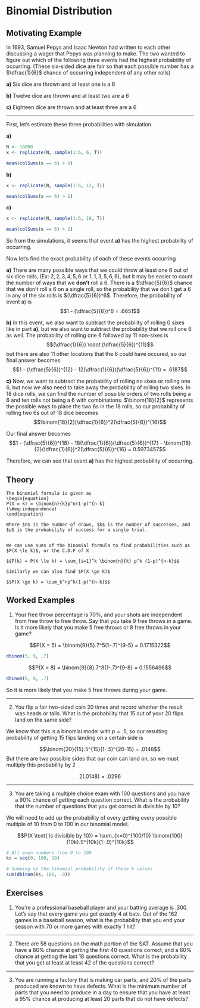 # Binomial Distribution {#binomial}

## Motivating Example {-}

In 1693, Samuel Pepys and Isaac Newton had written to each other discussing a wager that Pepys was planning to make. The two wanted to figure out which of the following three events had the highest probability of occurring. (These six-sided dice are fair so that each possible number has a $\dfrac{1}{6}$ chance of occurring independent of any other rolls)

**a)** Six dice are thrown and at least one is a 6

**b)** Twelve dice are thrown and at least two are a 6

**c)** Eighteen dice are thrown and at least three are a 6

------

First, let's estimate these three probabilities with simulation.

**a)**

```r
N <- 10000
x <- replicate(N, sample(1:6, 6, T))

mean(colSums(x == 6) > 0)
```

**b)**

```r
x <- replicate(N, sample(1:6, 12, T))

mean(colSums(x == 6) > 1)
```

**c)**

```r
x <- replicate(N, sample(1:6, 18, T))

mean(colSums(x == 6) > 2)
```

So from the simulations, it seems that event **a)** has the highest probability of occurring.

Now let's find the exact probability of each of these events occurring

**a)** There are many possible ways that we could throw at least one 6 out of six dice rolls, (Ex: $2, 2, 3, 4, 5, 6$ or $1, 1, 3, 5, 6, 6$), but it may be easier to count the number of ways that we **don't** roll a 6. There is a $\dfrac{5}{6}$ chance that we don't roll a 6 on a single roll, so the probability that we don't get a 6 in any of the six rolls is $(\dfrac{5}{6})^6$. Therefore, the probability of event a) is $$1 - (\dfrac{5}{6})^6 = .6651$$

**b)** In this event, we also want to subtract the probability of rolling 0 sixes like in part **a)**, but we also want to subtract the probability that we roll one 6 as well. The probability of rolling one 6 followed by 11 non-sixes is $$(\dfrac{1}{6}) \cdot (\dfrac{5}{6})^{11}$$ but there are also 11 other locations that the 6 could have occured, so our final answer becomes $$1 - (\dfrac{5}{6})^{12} - 12(\dfrac{1}{6})(\dfrac{5}{6})^{11} = .6187$$

**c)** Now, we want to subtract the probability of rolling no sixes or rolling one 6, but now we also need to take away the probability of rolling two sixes. In 18 dice rolls, we can find the number of possible orders of two rolls being a 6 and ten rolls not being a 6 with combinations. $\binom{18}{2}$ represents the possible ways to place the two 6s in the 18 rolls, so our probability of rolling two 6s out of 18 dice becomes $$\binom{18}{2}(\dfrac{1}{6})^2(\dfrac{5}{6})^{16}$$

Our final answer becomes $$1 - (\dfrac{5}{6})^{18} - 18(\dfrac{1}{6})(\dfrac{5}{6})^{17} - \binom{18}{2}(\dfrac{1}{6})^2(\dfrac{5}{6})^{16} = 0.5973457$$

Therefore, we can see that event **a)** has the highest probability of occurring.

## Theory {-}

```definition
The binomial formula is given as
\begin{equation}
P(X = k) = \binom{n}{k}p^n(1-p)^{n-k}
(\#eq:independence)
\end{equation}
  
Where $n$ is the number of draws, $k$ is the number of successes, and $p$ is the probability of success for a single trial.


We can use sums of the binomial formula to find probabilities such as $P(X \le k)$, or the C.D.F of X
  
$$F(k) = P(X \le k) = \sum_{i=1}^k \binom{n}{k} p^k (1-p)^{n-k}$$
  
Similarly we can also find $P(X \ge k)$
  
$$P(X \ge k) = \sum_k^np^k(1-p)^{n-k}$$
```

## Worked Examples {-}

1. Your free throw percentage is 70%, and your shots are independent from free throw to free throw. Say that you take 9 free throws in a game. Is it more likely that you make 5 free throws or 8 free throws in your game?

$$P(X = 5) = \binom{9}{5}.7^5(1-.7)^{9-5} = 0.1715322$$

```r
dbinom(5, 9, .7)
```

$$P(X = 8) = \binom{9}{8}.7^8(1-.7)^{9-8} = 0.1556496$$

```r
dbinom(8, 9, .7)
```

So it is more likely that you make 5 free throws during your game.

------

2. You flip a fair two-sided coin $20$ times and record whether the result was heads or tails. What is the probability that $15$ out of your $20$ flips land on the same side?

We know that this is a binomial model with $p=.5$, so our resulting probability of getting $15$ flips landing on a certain side is 

$$\binom{20}{15}.5^{15}(1-.5)^{20-15} = .0148$$
But there are two possible sides that our coin can land on, so we must multiply this probability by $2$

$$2(.0148) = .0296$$

------

3. You are taking a multiple choice exam with $100$ questions and you have a $90\%$ chance of getting each question correct. What is the probability that the number of questions that you get correct is divisible by 10?

We will need to add up the probability of every getting every possible multiple of 10 from 0 to 100 in our binomial model.

$$P(X \text{ is divisible by 10}) = \sum_{k=0}^{100/10} \binom{100}{10k}.9^{10k}(1-.9)^{10k}$$

```r
# All even numbers from 0 to 100
ks = seq(0, 100, 10)

# Summing up the binomial probability of these k values
sum(dbinom(ks, 100, .9))
```

## Exercises {-}

1. You're a professional baseball player and your batting average is $.300$. Let's say that every game you get exactly $4$ at bats. Out of the $162$ games in a baseball season, what is the probability that you end your season with $70$ or more games with exactly $1$ hit?

------

2. There are 58 questions on the math portion of the SAT. Assume that you have a $80\%$ chance at getting the first $40$ questions correct, and a $60\%$ chance at getting the last $18$ questions correct. What is the probability that you get at least at least $42$ of the questions correct?

------

3. You are running a factory that is making car parts, and $20\%$ of the parts produced are known to have defects. What is the minimum number of parts that you need to produce in a day to ensure that you have at least a $95\%$ chance at producing at least $20$ parts that do not have defects?

